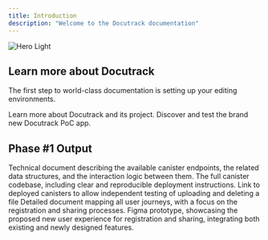 ```yaml
---
title: Introduction
description: "Welcome to the Docutrack documentation"
---
```


<Frame>
<img
  src="/images/docutrack-img.jpg"
  alt="Hero Light"
/>
</Frame>

## Learn more about Docutrack

The first step to world-class documentation is setting up your editing environments.

<CardGroup cols={2}>
  <Card
    title="What is Docutrack"
    icon="book"
    href="https://mintlify.com/docs/quickstart"
  >
    Learn more about Docutrack and its project.
  </Card>
  <Card
    title="Getting Started"
    icon="image"
    href="https://mintlify.com/docs/development"
  >
    Discover and test the brand new Docutrack PoC app.
  </Card>
</CardGroup>

## Phase #1 Output

<CardGroup cols={2}>
  <Card
    title="Canister Endpoints"
    icon="code-xml"
    href="https://docutrack-docs.icpitalia.io/api-documentation/orchestrator"
  >
    Technical document describing the available canister endpoints, the related data structures, and the interaction logic between them.

  </Card>
  <Card
    title="Repository"
    icon="github"
    href="https://github.com/icp-hub-it/ic-docutrack/tree/main"
  >
    The full canister codebase, including clear and reproducible deployment instructions.
  </Card>
  <Card
    title="Docutrack App"
    icon="screwdriver-wrench"
    href="https://docutrack-docs.icpitalia.io/getting-started/introduction"
  >
    Link to deployed canisters to allow independent testing of uploading and deleting a file
  </Card>
  <Card
    title="UX Design"
    icon="microscope"
    href="https://mintlify.com/customers"
  >
    Detailed document mapping all user journeys, with a focus on the registration and sharing processes.
  </Card>
  <Frame>
    <Card
      title="UI Prototype"
      icon="Figma"
      href="https://www.figma.com/proto/K228UZTvRA1l6l28EponXH/Docutrack?page-id=302%3A985&node-id=412-30081&viewport=-1962%2C-1259%2C0.73&t=wTrxGExs6GDabFW7-1&scaling=scale-down&content-scaling=fixed&starting-point-node-id=412%3A30081"
    >
      Figma prototype, showcasing the proposed new user experience for registration and sharing, integrating both existing and newly designed features.
    </Card>
  </Frame>
</CardGroup>
